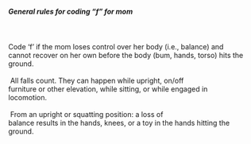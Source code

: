 <div style="white-space: pre-wrap;" class="box">
<h5>General rules for coding "<b>f</b>" for mom</h5>

Code 'f' if the mom loses control over her body (i.e., balance) and cannot recover on her own before the body (bum, hands, torso) hits the ground.
<br><br>
All falls count. They can happen while upright, on/off furniture or other elevation, while sitting, or while engaged in locomotion.
<br><br>
From an upright or squatting position: a loss of balance results in the hands, knees, or a toy in the hands hitting the ground.

</div>